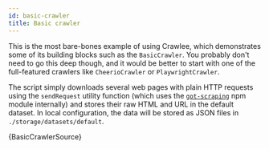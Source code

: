 ```yaml
---
id: basic-crawler
title: Basic crawler
---
```



This is the most bare-bones example of using Crawlee, which demonstrates some of its building blocks such as the <ApiLink to="basic-crawler/class/BasicCrawler">`BasicCrawler`</ApiLink>. You probably don't need to go this deep though, and it would be better to start with one of the full-featured crawlers
like <ApiLink to="cheerio-crawler/class/CheerioCrawler">`CheerioCrawler`</ApiLink> or <ApiLink to="playwright-crawler/class/PlaywrightCrawler">`PlaywrightCrawler`</ApiLink>.

The script simply downloads several web pages with plain HTTP requests using the <ApiLink to="basic-crawler/interface/BasicCrawlingContext#sendRequest">`sendRequest`</ApiLink> utility function (which uses the [`got-scraping`](https://github.com/apify/got-scraping)
npm module internally) and stores their raw HTML and URL in the default dataset. In local configuration, the data will be stored as JSON files in
`./storage/datasets/default`.

<CodeBlock className="language-js">
	{BasicCrawlerSource}
</CodeBlock>
